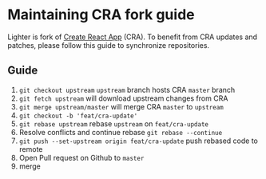 # Maintaining CRA fork guide

Lighter is fork of [Create React App](https://github.com/facebook/create-react-app) (CRA). To benefit from CRA updates and patches, please follow this guide to synchronize repositories.

## Guide

1. `git checkout upstream` `upstream` branch hosts CRA `master` branch
2. `git fetch upstream` will download upstream changes from CRA
3. `git merge upstream/master` will merge CRA `master` to `upstream`
4. `git checkout -b 'feat/cra-update'`
5. `git rebase upstream` rebase `upstream` on `feat/cra-update`
6. Resolve conflicts and continue rebase `git rebase --continue`
7. `git push --set-upstream origin feat/cra-update` push rebased code to remote
8. Open Pull request on Github to `master`
9. merge
